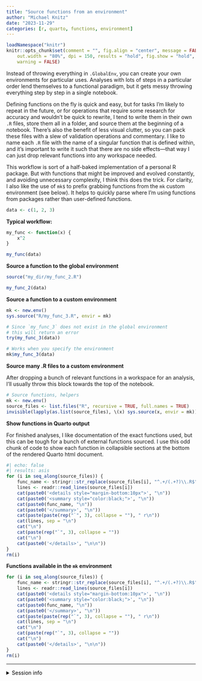 ```yaml
---
title: "Source functions from an environment"
author: "Michael Knitz"
date: "2023-11-29"
categories: [r, quarto, functions, environment]
---
```


```r
loadNamespace("knitr")
knitr::opts_chunk$set(comment = "", fig.align = "center", message = FALSE,
    out.width = "80%", dpi = 150, results = "hold", fig.show = "hold",
    warning = FALSE)
```

Instead of throwing everything in `.GlobalEnv`, you can create your own environments for particular uses. Analyses with lots of steps in a particular order lend themselves to a functional paradigm, but it gets messy throwing everything step by step in a single notebook.

Defining functions on the fly is quick and easy, but for tasks I'm likely to repeat in the future, or for operations that require some research for accuracy and wouldn't be quick to rewrite, I tend to write them in their own `.R` files, store them all in a folder, and source them at the beginning of a notebook. There's also the benefit of less visual clutter, so you can pack these files with a slew of validation operations and commentary. I like to name each `.R` file with the name of a singular function that is defined within, and it's important to write it such that there are no side effects—that way I can just drop relevant functions into any workspace needed.

This workflow is sort of a half-baked implementation of a personal R package. But with functions that might be improved and evolved constantly, and avoiding unnecessary complexity, I think this does the trick. For clarity, I also like the use of `mk$` to prefix grabbing functions from the `mk` custom environment (see below). It helps to quickly parse where I'm using functions from packages rather than user-defined functions.

```r
data <- c(1, 2, 3)
```

**Typical workflow:**

```r
my_func <- function(x) {
    x^2
}

my_func(data)
```

**Source a function to the global environment**

```r
source("my_dir/my_func_2.R")

my_func_2(data)
```

**Source a function to a custom environment**

```r
mk <- new.env()
sys.source("R/my_func_3.R", envir = mk)

# Since `my_func_3` does not exist in the global environment
# this will return an error
try(my_func_3(data))

# Works when you specify the environment
mk$my_func_3(data)
```

**Source many .R files to a custom environment**

After dropping a bunch of relevant functions in a workspace for an analysis, I'll usually throw this block towards the top of the notebook.

```r
# Source functions, helpers
mk <- new.env()
source_files <- list.files("R", recursive = TRUE, full.names = TRUE)
invisible(lapply(as.list(source_files), \(x) sys.source(x, envir = mk)))
```

**Show functions in Quarto output**

For finished analyses, I like documentation of the exact functions used, but this can be tough for a bunch of external functions sourced. I use this odd chunk of code to show each function in collapsible sections at the bottom of the rendered Quarto html document.

``` r
#| echo: false
#| results: asis
for (i in seq_along(source_files)) {
    func_name <- stringr::str_replace(source_files[i], "^.+/(.+?)\\.R$", "\\1")
    lines <- readr::read_lines(source_files[i])
    cat(paste0('<details style="margin-bottom:10px">', "\n"))
    cat(paste0('<summary style="color:black;">', "\n"))
    cat(paste0(func_name, "\n"))
    cat(paste0('</summary>', "\n"))
    cat(paste(paste(rep("`", 3), collapse = ""), " r\n"))
    cat(lines, sep = "\n")
    cat("\n")
    cat(paste(rep("`", 3), collapse = ""))
    cat("\n")
    cat(paste0('</details>', "\n\n"))
}
rm(i)
```

**Functions available in the `mk` environment**

```r
for (i in seq_along(source_files)) {
    func_name <- stringr::str_replace(source_files[i], "^.+/(.+?)\\.R$", "\\1")
    lines <- readr::read_lines(source_files[i])
    cat(paste0('<details style="margin-bottom:10px">', "\n"))
    cat(paste0('<summary style="color:black;">', "\n"))
    cat(paste0(func_name, "\n"))
    cat(paste0('</summary>', "\n"))
    cat(paste(paste(rep("`", 3), collapse = ""), " r\n"))
    cat(lines, sep = "\n")
    cat("\n")
    cat(paste(rep("`", 3), collapse = ""))
    cat("\n")
    cat(paste0('</details>', "\n\n"))
}
rm(i)
```

---------------------

<details style="margin-bottom:10px;">
<summary style="color:black;">
Session info
</summary>

```r
#| echo: false
print(sessioninfo::session_info())
```

</details>